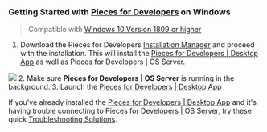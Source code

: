 ### Getting Started with <a href="{{ links.website.home }}">Pieces for Developers</a> on Windows
> Compatible with <a href="{{ links.installation.windows_versions }}">Windows 10 Version 1809 or higher</a>
1. Download the Pieces for Developers <a href="{{ links.installation.pieces_suite_manager }}">Installation Manager</a> and proceed with the installation.
This will install the <a href="{{ links.website.pfd_desktop_install }}">Pieces for Developers | Desktop App</a> as well as Pieces for Developers | OS Server.

![](https://storage.googleapis.com/pieces_static_resources/vs_code_marketplace/GIFs/INSTALL_WINDOWS)
2. Make sure **Pieces for Developers | OS Server** is running in the background.
3. Launch the <a href="{{ links.website.home }}">Pieces for Developers | Desktop App</a>

If you've already installed the <a href="{{ links.website.pfd_desktop_install }}">Pieces for Developers | Desktop App</a> and it's having trouble connecting to Pieces for Developers | OS Server, try these quick <a href="{{ links.internal.faqs }}">Troubleshooting Solutions</a>.
